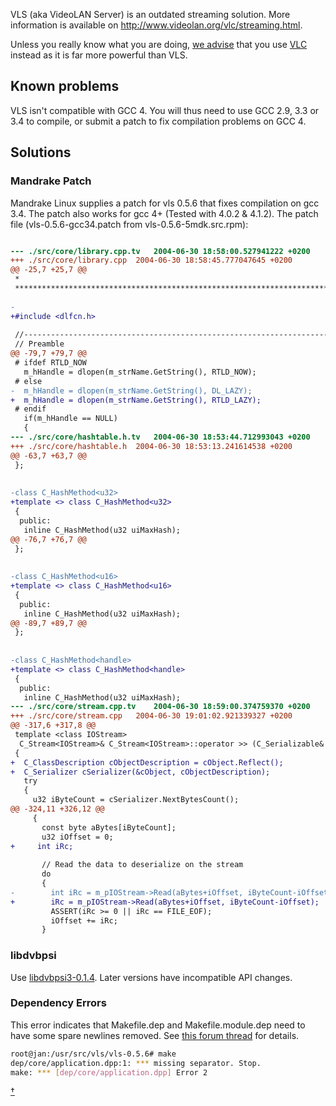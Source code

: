 {{Historical}}
VLS (aka VideoLAN Server) is an outdated streaming solution. More information is available on http://www.videolan.org/vlc/streaming.html.

Unless you really know what you are doing, [https://forum.videolan.org/viewtopic.php?f=3&t=11405 we advise] that you use [[VLC]] instead as it is far more powerful than VLS.

==Known problems==

VLS isn't compatible with GCC 4. You will thus need to use GCC 2.9, 3.3 or 3.4 to compile, or submit a patch to fix compilation problems on GCC 4.

== Solutions ==

=== Mandrake Patch ===

Mandrake Linux supplies a patch for vls 0.5.6 that fixes compilation on gcc 3.4. The patch also works for gcc 4+ (Tested with 4.0.2 & 4.1.2).
The patch file (vls-0.5.6-gcc34.patch from vls-0.5.6-5mdk.src.rpm):

<syntaxhighlight lang="diff">

--- ./src/core/library.cpp.tv	2004-06-30 18:58:00.527941222 +0200
+++ ./src/core/library.cpp	2004-06-30 18:58:45.777047645 +0200
@@ -25,7 +25,7 @@
 *
 *******************************************************************************/
 
-
+#include <dlfcn.h>
 
 //------------------------------------------------------------------------------
 // Preamble
@@ -79,7 +79,7 @@
 # ifdef RTLD_NOW
   m_hHandle = dlopen(m_strName.GetString(), RTLD_NOW);
 # else
-  m_hHandle = dlopen(m_strName.GetString(), DL_LAZY);
+  m_hHandle = dlopen(m_strName.GetString(), RTLD_LAZY);
 # endif
   if(m_hHandle == NULL)
   {
--- ./src/core/hashtable.h.tv	2004-06-30 18:53:44.712993043 +0200
+++ ./src/core/hashtable.h	2004-06-30 18:53:13.241614538 +0200
@@ -63,7 +63,7 @@
 };
 
 
-class C_HashMethod<u32>
+template <> class C_HashMethod<u32>
 {
  public:
   inline C_HashMethod(u32 uiMaxHash);
@@ -76,7 +76,7 @@
 };
 
 
-class C_HashMethod<u16>
+template <> class C_HashMethod<u16>
 {
  public:
   inline C_HashMethod(u32 uiMaxHash);
@@ -89,7 +89,7 @@
 };
 
 
-class C_HashMethod<handle>
+template <> class C_HashMethod<handle>
 {
  public:
   inline C_HashMethod(u32 uiMaxHash);
--- ./src/core/stream.cpp.tv	2004-06-30 18:59:00.374759370 +0200
+++ ./src/core/stream.cpp	2004-06-30 19:01:02.921339327 +0200
@@ -317,6 +317,8 @@
 template <class IOStream>
  C_Stream<IOStream>& C_Stream<IOStream>::operator >> (C_Serializable& cObject)
 {
+  C_ClassDescription cObjectDescription = cObject.Reflect();
+  C_Serializer cSerializer(&cObject, cObjectDescription);
   try
   {
     u32 iByteCount = cSerializer.NextBytesCount();
@@ -324,11 +326,12 @@
     {
       const byte aBytes[iByteCount];
       u32 iOffset = 0;
+	  int iRc;
 
       // Read the data to deserialize on the stream
       do
       {
-        int iRc = m_pIOStream->Read(aBytes+iOffset, iByteCount-iOffset);
+        iRc = m_pIOStream->Read(aBytes+iOffset, iByteCount-iOffset);
         ASSERT(iRc >= 0 || iRc == FILE_EOF);
         iOffset += iRc;
       }

</syntaxhighlight>

=== libdvbpsi ===

Use [https://download.videolan.org/pub/videolan/libdvbpsi/0.1.4 libdvbpsi3-0.1.4].
Later versions have incompatible API changes.

=== Dependency Errors ===

This error indicates that Makefile.dep and Makefile.module.dep need to have some spare newlines removed. See [https://forum.videolan.org/viewtopic.php?f=3&t=30869 this forum thread] for details.

<syntaxhighlight lang="bash">
root@jan:/usr/src/vls/vls-0.5.6# make
dep/core/application.dpp:1: *** missing separator. Stop.
make: *** [dep/core/application.dpp] Error 2
</syntaxhighlight>

[[Category:VideoLAN projects|†]]